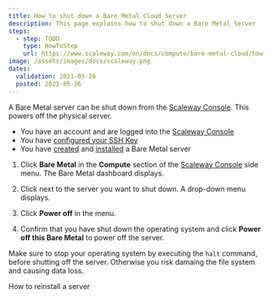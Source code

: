 ```yaml
---
title: How to shut down a Bare Metal Cloud Server 
description: This page explains how to shut down a Bare Metal Server 
steps:
  - step: TODO
    type: HowToStep
    url: https://www.scaleway.com/en/docs/compute/bare-metal-cloud/how-to/shutdown-server/
image: /assets/images/docs/scaleway.png
dates:
  validation: 2021-05-26
  posted: 2021-05-26
---
```


A Bare Metal server can be shut down from the [Scaleway Console](https://console.scaleway.com). This powers off the physical server.

<Message type="requirement">

- You have an account and are logged into the [Scaleway Console](https://console.scaleway.com)  
- You have [configured your SSH Key](/console/my-project/how-to/create-ssh-key)
- You have [created](/compute/bare-metal-cloud/how-to/create-server) and [installed](/compute/bare-metal-cloud/how-to/install-server) a Bare Metal server

</Message>

1. Click **Bare Metal** in the **Compute** section of the [Scaleway Console](https://console.scaleway.com) side menu. The Bare Metal dashboard displays.

2. Click <Icon name="more" /> next to the server you want to shut down. A drop-down menu displays.

3. Click **Power off** in the menu.

4. Confirm that you have shut down the operating system and click **Power off this Bare Metal** to power off the server.

<Message type="important">

  Make sure to stop your operating system by executing the `halt` command,
  before shutting off the server. Otherwise you risk damaing the file system
  and causing data loss.

</Message>

<Navigation title="See Also">
  <PreviousButton to="/compute/bare-metal-cloud/how-to/reinstall-server/">How to reinstall a server</PreviousButton>
</Navigation>
